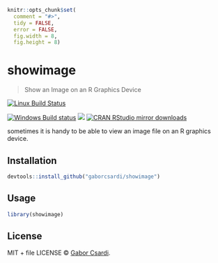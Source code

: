 
```r
knitr::opts_chunk$set(
  comment = "#>",
  tidy = FALSE,
  error = FALSE,
  fig.width = 8,
  fig.height = 8)
```

# showimage

> Show an Image on an R Graphics Device

[![Linux Build Status](https://travis-ci.org/gaborcsardi/showimage.svg?branch=master)](https://travis-ci.org/gaborcsardi/showimage)

[![Windows Build status](https://ci.appveyor.com/api/projects/status/github/gaborcsardi/showimage?svg=true)](https://ci.appveyor.com/project/gaborcsardi/showimage)
[![](http://www.r-pkg.org/badges/version/showimage)](http://www.r-pkg.org/pkg/showimage)
[![CRAN RStudio mirror downloads](http://cranlogs.r-pkg.org/badges/showimage)](http://www.r-pkg.org/pkg/showimage)


sometimes it is handy to be able to view an image file on an R graphics device.

## Installation

```r
devtools::install_github("gaborcsardi/showimage")
```

## Usage

```r
library(showimage)
```

## License

MIT + file LICENSE © [Gabor Csardi](https://github.com/gaborcsardi).
